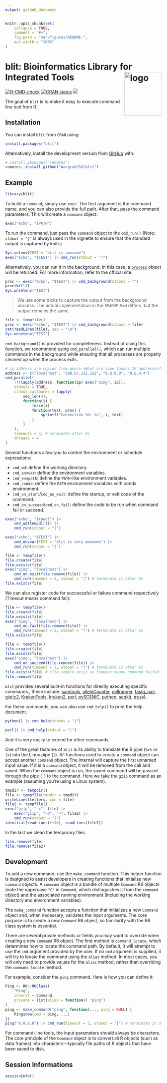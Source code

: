 ```yaml
---
output: github_document
---
```


<!-- README.md is generated from README.Rmd. Please edit that file -->

```r
knitr::opts_chunk$set(
    collapse = TRUE,
    comment = "#>",
    fig.path = "man/figures/README-",
    out.width = "100%"
)
```

# blit: Bioinformatics Library for Integrated Tools <img src="man/figures/logo.png" alt="logo" align="right" height="140" width="120"/>

<!-- badges: start -->
[![R-CMD-check](https://github.com/WangLabCSU/blit/actions/workflows/R-CMD-check.yaml/badge.svg)](https://github.com/WangLabCSU/blit/actions/workflows/R-CMD-check.yaml)
[![CRAN status](https://www.r-pkg.org/badges/version/blit)](https://CRAN.R-project.org/package=blit)
[![](https://cranlogs.r-pkg.org/badges/blit)](https://cran.r-project.org/package=blit)
<!-- badges: end -->

The goal of `blit` is to make it easy to execute command line tool from R.

## Installation

You can install `blit` from `CRAN` using:
```r
install.packages("blit")
```

Alternatively, install the development version from
[GitHub](https://github.com/) with:
``` r
# install.packages("remotes")
remotes::install_github("WangLabCSU/blit")
```

## Example
```r
library(blit)
```

To build a `command`, simply use `exec`. The first argument is the command name,
and you can also provide the full path. After that, pass the command parameters.
This will create a `command` object:
```r
exec("echo", "$PATH")
```

To run the command, just pass the `command` object to the `cmd_run()` (Note:
`stdout = "|"` is always used in the vignette to ensure that the standard output
is captured by knitr.)
```r
Sys.setenv(TEST = "blit is awesome")
exec("echo", "$TEST") |> cmd_run(stdout = "|")
```

Alternatively, you can run it in the background. In this case, a
[`process`](https://processx.r-lib.org/index.html) object will be returned. For
more information, refer to the official site:
```r
proc <- exec("echo", "$TEST") |> cmd_background(stdout = "")
proc$kill()
Sys.unsetenv("TEST")
```

> We use some tricks to capture the output from the background process. The
actual implementation in the `README.Rmd` differs, but the output remains the
same.

```r
file <- tempfile()
proc <- exec("echo", "$TEST") |> cmd_background(stdout = file)
cat(readLines(file), sep = "\n")
Sys.unsetenv("TEST")
```

`cmd_background()` is provided for completeness. Instead of using this function,
we recommend using `cmd_parallel()`, which can run multiple commands in the
background while ensuring that all processes are properly cleaned up when the
process exits.
```r
# ip address are copied from quora <What are some famous IP addresses?>: https://qr.ae/pYlnbQ
address <- c("localhost", "208.67.222.222", "8.8.8.8", "8.8.4.4")
cmd_parallel(
    !!!lapply(address, function(ip) exec("ping", ip)),
    stdouts = TRUE,
    stdout_callbacks = lapply(
        seq_len(4),
        function(i) {
            force(i)
            function(text, proc) {
                sprintf("Connection %d: %s", i, text)
            }
        }
    ),
    timeouts = 4, # terminate after 4s
    threads = 4
)
```

Several functions allow you to control the environment or schedule expressions:

  - `cmd_wd`: define the working directory.
  - `cmd_envvar`: define the environment variables.
  - `cmd_envpath`: define the `PATH`-like environment variables.
  - `cmd_conda`: define the `PATH` environment variables with conda environment.
  - `cmd_on_start`/`cmd_on_exit`: define the startup, or exit code of the command.
  - `cmd_on_succeed`/`cmd_on_fail`: define the code to be run when command fail or succeed.

```r
exec("echo", "$(pwd)") |>
    cmd_wd(tempdir()) |>
    cmd_run(stdout = "|")
```

```r
exec("echo", "$TEST") |>
    cmd_envvar(TEST = "blit is very awesome") |>
    cmd_run(stdout = "|")
```

```r
file <- tempfile()
file.create(file)
file.exists(file)
exec("ping", "localhost") |>
    cmd_on_exit(file.remove(file)) |>
    cmd_run(timeout = 5, stdout = "|") # terminate it after 5s
file.exists(file)
```

We can also register code for succeessful or failure command respectively
(Timeout means command fail):
```r
file <- tempfile()
file.create(file)
file.exists(file)
exec("ping", "localhost") |>
    cmd_on_fail(file.remove(file)) |>
    cmd_run(timeout = 5, stdout = "|") # terminate it after 5s
file.exists(file)
```

```r
file <- tempfile()
file.create(file)
file.exists(file)
exec("ping", "localhost") |>
    cmd_on_succeed(file.remove(file)) |>
    cmd_run(timeout = 5, stdout = "|") # terminate it after 5s
file.exists(file) # file remain exist as timeout means command failed
file.remove(file)
```

`blit` provides several built-in functions for directly executing specific
commands., these include:
[samtools](https://www.htslib.org/),
[alleleCounter](https://github.com/cancerit/alleleCount),
[cellranger](https://www.10xgenomics.com/cn/support/software/cell-ranger/latest),
[fastq_pair](https://github.com/linsalrob/fastq-pair),
[gistic2](https://broadinstitute.github.io/gistic2/),
[KrakenTools](https://github.com/jenniferlu717/KrakenTools),
[kraken2](https://github.com/DerrickWood/kraken2/wiki/Manual),
[perl](https://www.perl.org/), [pySCENIC](https://github.com/aertslab/pySCENIC),
[python](https://www.python.org/), [seqkit](https://bioinf.shenwei.me/seqkit/),
[trust4](https://github.com/liulab-dfci/TRUST4).

For these commands, you can also use `cmd_help()` to print the help document.
```r
python() |> cmd_help(stdout = "|")
```

```r
perl() |> cmd_help(stdout = "|")
```

And it is very easily to extend for other commands.

One of the great features of `blit` is its ability to translate the R pipe
(`%>%` or `|>`) into the Linux pipe (`|`). All functions used to create a
`command` object can accept another `command` object. The internal will capture
the first unnamed input value. If it is a `command` object, it will be removed
from the call and saved. When the `command` object is run, the saved command
will be passed through the pipe (`|`) to the command. Here we take the `gzip`
command as an example (assuming you're using a Linux system).

```r
tmpdir <- tempdir()
file <- tempfile(tmpdir = tmpdir)
writeLines(letters, con = file)
file2 <- tempfile()
exec("gzip", "-c", file) |>
    exec("gzip", "-d", ">", file2) |>
    cmd_run(stdout = "|")
identical(readLines(file), readLines(file2))
```

In the last we clean the temporary files.
```r
file.remove(file)
file.remove(file2)
```

## Development
To add a new command, use the `make_command` function. This helper function is
designed to assist developers in creating functions that initialize new
`command` objects. A `command` object is a bundle of multiple `Command` R6
objects (note the uppercase `"C"` in `Command`, which distinguishes it from the
`command` object) and the associated running environment (including the working
directory and environment variables).

The `make_command` function accepts a function that initializes a new `Command`
object and, when necessary, validates the input arguments. The core purpose is
to create a new `Command` R6 object, so familiarity with the R6 class system is
essential.

There are several private methods or fields you may want to override when
creating a new `Command` R6 object. The first method is `command_locate`, which
determines how to locate the command path. By default, it will attempt to use
the `cmd` argument provided by the user. If no `cmd` argument is supplied, it
will try to locate the command using the `alias` method. In most cases, you will
only need to provide values for the `alias` method, rather than overriding the
`command_locate` method.

For example, consider the `ping` command. Here is how you can define it:
```r
Ping <- R6::R6Class(
    "Ping",
    inherit = Command,
    private = list(alias = function() "ping")
)
ping <- make_command("ping", function(..., ping = NULL) {
    Ping$new(cmd = ping, ...)
})
ping("8.8.8.8") |> cmd_run(timeout = 5, stdout = "|") # terminate it after 5s
```

For command-line tools, the input parameters should always be characters. The
core principle of the `Command` object is to convert all R objects (such as data
frames) into characters—typically file paths of R objects that have been saved
to disk.


## Session Informations
```r
sessionInfo()
```
